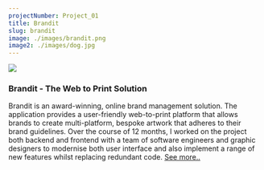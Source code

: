 ```yaml
---
projectNumber: Project_01
title: Brandit
slug: brandit
image: ./images/brandit.png
image2: ./images/dog.jpg
---
```


<!-- Web application built using Node and React. Comprosised of a plethora of node micro-services, monitored using PM2. With a front-end built using React. -->

<TwoCol>

<img src="./images/brandit.png" />

<h3>Brandit - The Web to Print Solution</h3>

<p>Brandit is an award-winning, online brand management solution. The application
provides a user-friendly web-to-print platform that allows brands to create
multi-platform, bespoke artwork that adheres to their brand guidelines.
Over the course of 12 months, I worked on the project both backend and frontend with
a team of software engineers and graphic designers to modernise both user interface
and also implement a range of new features whilst replacing redundant code. <a target="\_blank"href="https://branditglobal.com/#brandit-demo-video">See more..</a></p>

</TwoCol>
